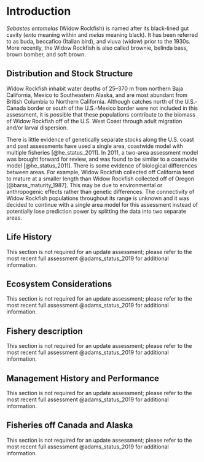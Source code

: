 # Introduction

*Sebastes entomelas* (Widow Rockfish) is named after its black-lined gut cavity (*ento* meaning within and *melas* meaning black). It has been referred to as buda, beccafico (Italian bird), and viuva (widow) prior to the 1930s. More recently, the Widow Rockfish is also called brownie, belinda bass, brown bomber, and soft brown.

<!-- This is an assessment of Widow Rockfish that inhabit the waters off California, Oregon, and Washington from the U.S.-Canadian border in the north to the U.S.-Mexico border in the south, and does not include Puget Sound waters (Table 1, @fig-assessregionmap). This assessment represents a thorough reconsideration of the data, data preparation, and model structure for assessing Widow Rockfish, including reinvestigations of recent and historical catches (including discards), length and age data, and fleet structure. --> 

## Distribution and Stock Structure

Widow Rockfish inhabit water depths of 25–370 m from northern Baja California, Mexico to Southeastern Alaska, and are most abundant from British Columbia to Northern California. Although catches north of the U.S.-Canada border or south of the U.S.-Mexico border were not included in this assessment, it is possible that these populations contribute to the biomass of Widow Rockfish off of the U.S. West Coast through adult migration and/or larval dispersion.

There is little evidence of genetically separate stocks along the U.S. coast and past assessments have used a single area, coastwide model with multiple fisheries [@he_status_2011]. In 2011, a two-area assessment model was brought forward for review, and was found to be similar to a coastwide model [@he_status_2011]. There is some evidence of biological differences between areas. For example, Widow Rockfish collected off California tend to mature at a smaller length than Widow Rockfish collected off of Oregon [@barss_maturity_1987]. This may be due to environmental or anthropogenic effects rather than genetic differences. The connectivity of Widow Rockfish populations throughout its range is unknown and it was decided to continue with a single area model for this assessment instead of potentially lose prediction power by splitting the data into two separate areas.

## Life History

<!-- Widow Rockfish are a typical for West Coast rockfish species because they form dense midwater aggregations at night, which were largely undetected until the late 1970s. They are typically found over high relief strata and near cobblestone. The diet of Widow Rockfish is dominated by species that comprise the deep scattering layers, including salps, myctophids, *Sergestes similis* (a caridean shrimp), and euphausiids [@adams_diet_1987].

Widow Rockfish are ovoviviparous with gestation lasting from 1 to 3 months. Parturition occurs earlier in southern latitudes (December-March off California) than in northern latitudes (April in British Columbia) and occur once a year [@barss_maturity_1987]. Estimates of fecundity of Widow Rockfish range from 95,375 oocytes at 33 cm to 1,113,000 oocytes at 52 cm [@boehlert_fecundity_1982].

There is little information regarding the movement of Widow Rockfish. Past assessments have assumed a two-area model because of differences in growth and maturity (see [@he_status_2011]). However, using recent observations from the NWFSC shelf/slope survey to follow two separate cohorts through time and space suggests that Widow Rockfish may recruit in the south and disperse northward as they age (@fig-assess-map). Spatial recruitment and movement patterns of Widow Rockfish are uncertain and much more investigation and sampling is needed to fully understand them. --> 

This section is not required for an update assessment; please refer to the most recent full assessment @adams_status_2019 for additional information.

## Ecosystem Considerations

This section is not required for an update assessment; please refer to the most recent full assessment @adams_status_2019 for additional information.

## Fishery description

<!-- Widow Rockfish were lightly exploited by bottom trawl and hook-and-line gears prior to the 1980s. After many attempts to start trawl fisheries off the west coast of the United States in the late 1800s, the availability of otter trawl nets and the diesel engine in the mid-1920s helped trawl fisheries expand [@douglas_species_1998]. The trawl fisheries really became established during World War II when demand increased for shark livers and bottomfish. A mink food fishery also developed during World War II [@jones_oregon_1960]. Foreign fleets began fishing for rockfish in the mid-1960s until the EEZ was implemented in 1977 [@rogers_species_2003]. Longline catches of Widow Rockfish are present from the turn of the century and continue in recent years, mainly from fisheries targeting sablefish and halibut.

In the late 1960s and early 1970s, it is reported that foreign fishing vessels caught large numbers of Widow Rockfish [@rogers_species_2003]. In the late 1970s a domestic midwater trawl fishery began developing off of Oregon when it was realized that Widow Rockfish form dense aggregations at night [@gunderson_great_1984]. The fishery expanded very quickly, with landings from trawl, net, and hook-and-line gears increasing more than 20 times by the early 1980s (Table 1). As early as 1982, trip limits were imposed to keep catches below recommended annual levels (Table 3). Trip limits became more restrictive over the years until Widow Rockfish was declared overfished in 2001. In 2002, harvest guidelines were greatly reduced and over the last decade have been small, although increasing since 2004 (Table 4).

Historical discarding practices are not well known, but it is believed that little discarding occurred prior to management restrictions. With the introduction of trip limits, limited data from the mid-1980s show occasional very high discard rates of Widow Rockfish from tows that occurred near the end of a trip.

More detailed information of the fisheries in each state is given in Section 2.2.1 where the reconstructed landings are discussed. -->

This section is not required for an update assessment; please refer to the most recent full assessment @adams_status_2019 for additional information.

## Management History and Performance

<!-- Widow Rockfish has been a small large component of groundfish fisheries since the late 1970s. The landings of Widow Rockfish have been historically governed by harvest guidelines and trip limits, while recently management is imposed with total catch harvest limits in the form of overfishing limits (OFLs), acceptable biological catches (ABCs), and annual catch limits (ACLs). A trawl rationalization program, consisting of an individual fishing quota (IFQ) or catch shares system was implemented in 2011 for the limited entry trawl fleet targeting non-whiting groundfish, including Widow Rockfish, and the trawl fleet targeting and delivering whiting to shore-based processors. The limited entry at-sea trawl sectors (motherships and catch-processors) that target whiting and process at sea are managed in a system of harvest cooperatives.

Limits on Widow Rockfish were first established in 1982 (Table 3). These were implemented as trip limits and cumulative landing limits that were first imposed by trip, then week, then every 2 weeks, month, 2 months, and eventually into periods. In many years, the trip limits on Widow Rockfish were significantly reduced at the end of the year to avoid exceeding the harvest recommendations. Some important years were 1985 when trip limits were reduced to 30,000 pounds once per week or 60,000 pounds once every 2 weeks, 1990 when trip limits were reduced to 15,000 or 25,000 pounds every one or two weeks, respectively, 1998 when a 25,000 pound cumulative limit per two-month period was implemented, and 2011 when catch shares was implemented.

A sorting requirement was implemented for Widow Rockfish in the early 1980s with California beginning in 1982, Oregon in 1984, and Washington in 1988. Some important events that could affect fishery selectivity are the gear restrictions implemented in 2000, implementation of Rockfish Conservation Areas (RCA’s) in 2002, seasonal changes to the RCA’s in 2007, and the beginning of catch shares in 2011.

Table 4 shows that recent landings have been below recommended catch levels. Landings are a considerable amount below the ACL, and it is unlikely that total mortality has exceeded the ACL in the last 10 years.-->

This section is not required for an update assessment; please refer to the most recent full assessment @adams_status_2019 for additional information.

<!--
## Management performance

Management performance, including a table or tables comparing Overfishing Limit (OFL), Acceptable Biological Catch (ABC), Annual Catch Limit (ACL), landings, and catch (i.e., landings plus discard) for each area and year. Groundfish assessments that estimate dead discarded catch must include a disclaimer noting that total mortality estimates from the WCGOP and from the stock assessment may differ due to the use of different methods. Investigation into how these methods differ is beyond the scope of a benchmark assessment. The rationale for modeling discard mortality can also be provided. This should be included in all update assessments.
-->

## Fisheries off Canada and Alaska

This section is not required for an update assessment; please refer to the most recent full assessment @adams_status_2019 for additional information.

<!-- Widow Rockfish are distributed throughout Canada and Southeast Alaska and are commonly caught in trawl and hook-and-line fisheries. However, the landings from the fisheries in these areas are estimated to harvest Widow Rockfish at much smaller rate than has been observed off California, Oregon, and Washington mostly due to lower abundance of Widow Rockfish, but also partly due to precautionary behavior of Canadian managers after the large catches followed by management restrictions and concerns of the U.S. fishery in the early 1980s. -->

<!-- Alaska formed the “Other Rockfish” complex in 2012 from the combination of Other Slope Rockfish and the Widow and Yellowtail Rockfishes from the Pelagic Shelf Rockfish category. This new complex includes 18 species and Widow Rockfish are a small proportion of the catch (less than 5%). Total biomass estimates are provided by the Gulf of Alaska (GOA) triennial/biennial trawl survey. ABC’s and OFL’s were set for the Other Rockfish Complex and component species in 2013 with a recommended OFL in 2014 of 5,347 mt for the complex. Widow Rockfish comprise a small part of this complex in Alaska. -->

<!-- The fishery for Widow Rockfish in British Columbia, Canada started in 1986 although some very small landings occurred in the mid-1970s. Landings peaked at about 4,500 mt in 1990 and were around 2,000 mt throughout the 1990s [dfo_widow_1999]. Most landings occurred in a midwater trawl fishery, but there have also been reports of “nuisance catches in the salmon troll fishery”. An assessment of Widow Rockfish in Canada was completed in 1998 [@stanley_shelf_1999] as part of a shelf rockfish complex. Additional research has since been done on the estimation of biomass of particular aggregations of Widow Rockfish [@stanley_estimation_2000], but no formal assessment has been done since. -->
